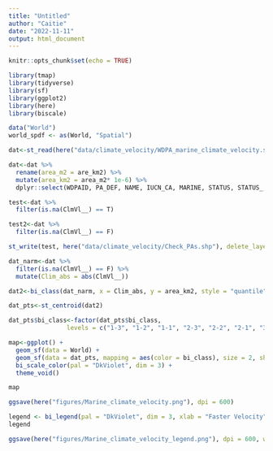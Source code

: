 ```yaml
---
title: "Untitled"
author: "Caitie"
date: "2022-11-11"
output: html_document
---
```


```r
knitr::opts_chunk$set(echo = TRUE)
```

```r
library(tmap)
library(tidyverse)
library(sf)
library(ggplot2)
library(here)
library(biscale)
```

```r
data("World")
world_spdf <- as(World, "Spatial")
```

```r
dat<-st_read(here("data/climate_velocity/WDPA_marine_climate_velocity.shp")) 

dat<-dat %>% 
  rename(area_m2 = are_km2) %>% 
  mutate(area_km2 = area_m2* 1e-6) %>% 
  dplyr::select(WDPAID, PA_DEF, NAME, IUCN_CA, MARINE, STATUS, STATUS_, ClmVl__, area_km2)
```

```r
test<-dat %>% 
  filter(is.na(ClmVl__) == T)

test2<-dat %>% 
  filter(is.na(ClmVl__) == F)

st_write(test, here("data/climate_velocity/Check_PAs.shp"), delete_layer = T)

dat_narm<-dat %>% 
  filter(is.na(ClmVl__) == F) %>% 
  mutate(Clim_abs = abs(ClmVl__))
```

```r
dat2<-bi_class(dat_narm, x = Clim_abs, y = area_km2, style = "quantile", dim = 3)
```

```r
dat_pts<-st_centroid(dat2)

dat_pts$bi_class<-factor(dat_pts$bi_class,
                levels = c("1-3", "1-2", "1-1", "2-3", "2-2", "2-1", "3-3", "3-2", "3-1"))


```


```r
map<-ggplot() +
  geom_sf(data = World) +
  geom_sf(data = dat_pts, mapping = aes(color = bi_class), size = 2, show.legend = FALSE) +
  bi_scale_color(pal = "DkViolet", dim = 3) +
  theme_void() 

map
```
```r
ggsave(here("figures/Marine_climate_velocity.png"), dpi = 600)
```

```r
legend <- bi_legend(pal = "DkViolet", dim = 3, xlab = "Faster Velocity", ylab = "Larger area", size = 15)
legend
```
```r
ggsave(here("figures/Marine_climate_velocity_legend.png"), dpi = 600, width = 2, height = 2)
```